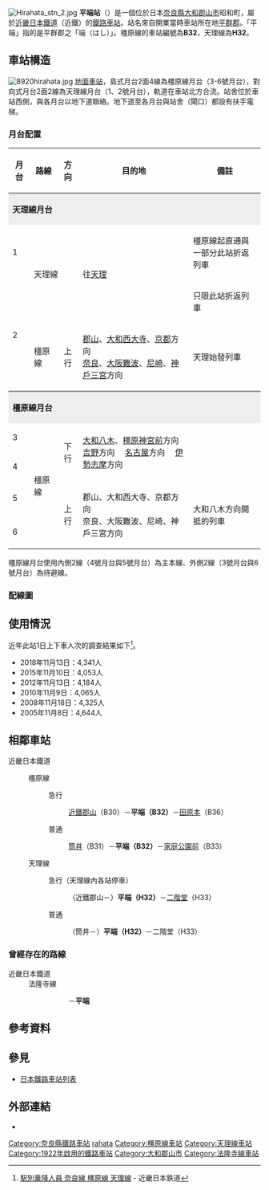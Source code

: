 {{日本車站資訊
|公司色    = #c03
|文字色    = 
|站名      = 平端站
|圖片      = Hirahata stn 1.jpg
|圖片說明  = 平端站舍（2007年5月18日攝）
|日文原名  = 平端
|平假名    = ひらはた
|羅馬拼音  = Hirahata
|電報略號  = ヒラ
|所在地    = {{JPN}}[[奈良縣|奈良縣]][[大和郡山市|大和郡山市]]昭和町51
|座標      = {{coord|34|36|23.7|N|135|46|57.32|E|display=inline,title}}
|啟用年月日= 1922年（[[大正|大正]]11年）4月1日
|車站構造  = [[地面車站|地面車站]]
|月台配置  = 計4面6線
|廢站年月日= 
|乘客人數  = 2,358<!--奈良県統計年鑑より-->
|上下車人次= 
|統計年度  = 2017年
|備註      = * 此外還有[[天理線|法隆寺線]]（1952年廢除）
|adjacent = {{Adjacent stations|system=近畿日本鐵道
|line1=B橿原線|left1=筒井|right1=家庭公園前|note-left1=B31<br />1.5km|note-mid1={{近鐵車站編號|B|32}}<br />距離[[大和西大寺站|大和西大寺]]9.9km<br />距離[[京都站|京都]]44.5km|note-right1=B33<br />1.0km
|line2=H|through-left2=[[橿原線|橿原線]]|right2=二階堂|note-mid2={{近鐵車站編號|H|32}}<br />起點|note-right2=H33<br />1.3km}}
}}
[[File:Hirahata_stn_2.jpg|thumb]]
'''平端站'''（{{jpn|j=平端駅|hg=ひらはたえき|rm=Hirahata eki|f=y}}）是一個位於日本[[奈良縣|奈良縣]][[大和郡山市|大和郡山市]]昭和町，屬於[[近畿日本鐵道|近畿日本鐵道]]（近鐵）的[[鐵路車站|鐵路車站]]。站名來自開業當時車站所在地[[平群郡|平群郡]]{{link-ja|平端村|平端村}}。「平端」指的是平群郡之「端（はし）」。橿原線的車站編號為'''B32'''，天理線為'''H32'''。

== 車站構造 ==
[[File:8920hirahata.jpg|thumb]]
[[地面車站|地面車站]]，島式月台2面4線為橿原線月台（3-6號月台），對向式月台2面2線為天理線月台（1、2號月台），軌道在車站北方合流。站舍位於車站西側，與各月台以地下道聯絡。地下道至各月台與站舍（閘口）都設有扶手電梯。

=== 月台配置 ===
<!--- 以下の方面表記は、2015年の駅番号対応後での構内方面案内標の記載に合わせた。 --->
{| class="wikitable" rules="rows"
!月台!!路線!!方向!!目的地!!備註
|-
|colspan=5 style="background-color:#eee; border-top:solid 3px #999;"|'''天理線月台'''

<!--1番のりば--->
|-
! 1
|rowspan=2 colspan=2| {{近鐵車站編號|H}} 天理線
|rowspan=2| {{近鐵車站編號|H}} 往[[天理站|天理]]
| 橿原線起直通與<br />一部分此站折返列車
<!--2番のりば--->
|-
!rowspan=2| 2
| 只限此站折返列車
|-
| {{近鐵車站編號|B}} 橿原線
|style="text-align:center" | 上行
| {{近鐵車站編號|B}} [[近鐵郡山站|郡山]]、[[大和西大寺站|大和西大寺]]、[[京都站|京都]]方向<br />{{近鐵車站編號|A}} [[近鐵奈良站|奈良]]、[[大阪難波站|大阪難波]]、[[尼崎站_(阪神)|尼崎]]、[[三宮站|神戶三宮]]方向
| 天理始發列車

|-
|colspan=5 style="background-color:#eee; border-top:solid 3px #999;"|'''橿原線月台'''
<!--3・4番のりば--->
|-
! 3
|rowspan=4| {{近鐵車站編號|B}} 橿原線
|rowspan=2 style="text-align:center" | 下行
|rowspan=2| {{近鐵車站編號|B}} [[大和八木站|大和八木]]、[[橿原神宮前站|橿原神宮前]]方向<br />{{近鐵車站編號|F}} [[吉野站_(奈良縣)|吉野]]方向　{{近鐵車站編號|E}} [[近鐵名古屋站|名古屋]]方向　{{近鐵車站編號|M}} [[賢島站|伊勢志摩]]方向
|rowspan=2|  
|-
! 4
<!--5・6番のりば--->
|-
! 5
|rowspan=2 style="text-align:center" | 上行
|rowspan=2 |{{近鐵車站編號|B}} 郡山、大和西大寺、京都方向<br />{{近鐵車站編號|A}} 奈良、大阪難波、尼崎、神戶三宮方向
|rowspan=2 |大和八木方向開抵的列車
|-
! 6
|}
橿原線月台使用內側2線（4號月台與5號月台）為主本線、外側2線（3號月台與6號月台）為待避線。

=== 配線圖 ===
{{車站配線圖|image=Rail Tracks map Kintetsu Hirahata Station.svg
|title=平端站構內配線圖
|width=300px
|up=[[二階堂站|二階堂站]]|up-align=center
|left=[[筒井站_(奈良縣)|筒井站]]|left-valign=bottom
|right=[[家庭公園前站|家庭公園前站]]|right-valign=bottom
|source=[[川島令三|川島令三]]、『[[全国鉄道事情大研究|全国鉄道事情大研究]] - 大阪都心部・奈良篇』<br />ISBN 978-479420498-1、166p、[[草思社|草思社]]、1993年
|note=※ 左方向為北}}

== 使用情況 ==
近年此站1日上下車人次的調查結果如下<ref>[http://www.kintetsu.co.jp/tetsudo/c.html#02 駅別乗降人員 奈良線 橿原線 天理線] {{Wayback|url=http://www.kintetsu.co.jp/tetsudo/c.html#02 |date=20200218111013 }} - 近畿日本鉄道</ref>。
* 2018年11月13日：4,341人
* 2015年11月10日：4,053人
* 2012年11月13日：4,184人
* 2010年11月9日：4,065人
* 2008年11月18日：4,325人
* 2005年11月8日：4,644人

== 相鄰車站 ==
; 近畿日本鐵道
: {{近鐵車站編號|B}} 橿原線
:: {{Color|#ff8000|■}}急行
::: [[近鐵郡山站|近鐵郡山]]（B30）－'''平端（B32）'''－[[田原本站|田原本]]（B36）
<!--:: {{Color|#ff8000|■}}臨時急行「大和花ごよみ號」
::: 近鐵郡山（B30） → '''平端（B32）''' → [[西田原本站|西田原本]]（B36）--><!--定期列車ではないのでコメントアウト-->
:: {{Color|#0033cc|■}}普通
::: [[筒井站_(奈良縣)|筒井]]（B31）－'''平端（B32）'''－[[家庭公園前站|家庭公園前]]（B33）
: {{近鐵車站編號|H}} 天理線
:: {{Color|#ff8000|■}}急行（天理線內各站停車）
::: （近鐵郡山－）'''平端（H32）'''－[[二階堂站|二階堂]]（H33）
:: {{Color|#0033cc|■}}普通
::: （筒井－）'''平端（H32）'''－二階堂（H33）

=== 曾經存在的路線 ===
; 近畿日本鐵道
: 法隆寺線
::: {{link-ja|額田部站|額田部駅|額田部}}－'''平端'''

== 參考資料 ==
{{Reflist}}

== 參見 ==
* [[日本鐵路車站列表|日本鐵路車站列表]]

== 外部連結 ==
* {{外部連結/近畿日本鐵道車站|06011|平端}}

{{橿原線}}
{{天理線}}
{{法隆寺線}}
{{DEFAULTSORT:Hirahata}}
[[Category:奈良縣鐵路車站|Category:奈良縣鐵路車站]]
[[Category:日本鐵路車站_Hi|rahata]]
[[Category:橿原線車站|Category:橿原線車站]]
[[Category:天理線車站|Category:天理線車站]]
[[Category:1922年啟用的鐵路車站|Category:1922年啟用的鐵路車站]]
[[Category:大和郡山市|Category:大和郡山市]]
[[Category:法隆寺線車站|Category:法隆寺線車站]]
